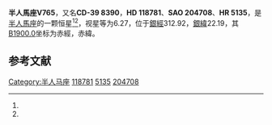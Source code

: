 {{Starbox begin
| name = 半人馬座V765
}}
{{Starbox observe
| epoch = [[J2000.0|J2000.0]]
| constell = [[半人馬座|半人馬座]]<ref name=SIMBAD>{{cite web
 | url=http://simbad.u-strasbg.fr/simbad/sim-id?Ident=HR+5135
 | title =Pulsating variable Star
 | publisher=Centre de Données astronomiques de Strasbourg
 | work=SIMBAD
 | accessdate=2012-07-13}}</ref><ref name=DATA>{{cite web
 | url=http://vizier.u-strasbg.fr/viz-bin/VizieR-5?-out.add=.&-source=5050&-corr=PK=HR&-out.max=9999&HR=5135
 | title=VizieR Detailed Page
 | accessdate=2012-07-13
 | archive-date=2016-03-04
 | archive-url=https://web.archive.org/web/20160304202719/http://vizier.u-strasbg.fr/viz-bin/VizieR-5?-out.add=.&-source=5050&-corr=PK=HR&-out.max=9999&HR=5135
 | dead-url=no
 }}</ref>
| 星官 = 
| ra = {{RA|13|39|40.8}}<ref name=SIMBAD /><ref name=DATA />
| dec = {{DEC|-39|44|53}}<ref name=SIMBAD /><ref name=DATA />
| appmag_v = 6.27<ref name=SIMBAD /><ref name=DATA />
}}
{{Starbox character
| class = M4III<ref name=SIMBAD /><ref name=DATA />
| b-v = 1.66<ref name=SIMBAD /><ref name=DATA />
| u-b = 1.78<ref name=SIMBAD /><ref name=DATA />
| r-i = <ref name=SIMBAD /><ref name=DATA />
| variable = 
}}
{{Starbox astrometry
| radial_v = 1.78
| prop_mo_ra = -48
| parallax = 
| p_error = 
}}
{{Starbox catalog
| names =CD-39 8390，[[SAO星表|SAO]] 204708，[[HD星表|HD]] 118781，[[HR星表|HR]] 5135}}
{{Starbox reference |Simbad=HR+5135}}
{{Starbox end}}

'''半人馬座V765'''，又名'''CD-39 8390'''，'''HD 118781'''、'''SAO 204708'''、'''HR 5135'''，是[[半人馬座|半人馬座]]的一颗恒星<ref name=SIMBAD /><ref name=DATA />，视星等为6.27，位于[[銀道座標系|銀經]]312.92，[[銀道座標系|銀緯]]22.19，其[[B1900.0|B1900.0]]坐标为赤經{{RA|13|33|48.4}}，赤緯{{DEC|-39|22.19|22}}。

== 参考文献 ==
{{reflist}}

{{star-stub}}

{{半人馬座恒星}}
[[Category:半人马座|Category:半人马座]]
[[Category:HD和HDE天體|118781]]
[[Category:HR天體|5135]]
[[Category:SAO天體|204708]]